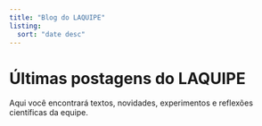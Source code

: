 ```yaml
---
title: "Blog do LAQUIPE"
listing: 
  sort: "date desc"
---
```


# Últimas postagens do LAQUIPE

Aqui você encontrará textos, novidades, experimentos e reflexões científicas da equipe.
